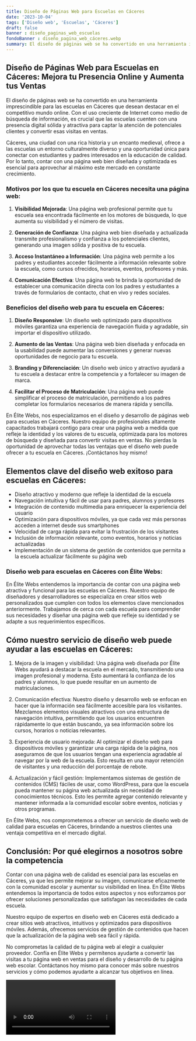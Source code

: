 ```yaml
---
title: Diseño de Páginas Web para Escuelas en Cáceres
date: '2023-10-04'
tags: ['Diseño web', 'Escuelas', 'Cáceres']
draft: false
banner : diseño_paginas_web_escuelas
fondoBanner : diseño_pagina_web_cáceres.webp
summary: El diseño de páginas web se ha convertido en una herramienta imprescindible para las escuelas en Cáceres que desean destacar en el competitivo mundo online. Con el uso creciente de Internet como medio de búsqueda de información, es crucial que las escuelas cuenten con una presencia digital sólida y atractiva para captar la atención de potenciales clientes y convertir esas visitas en ventas.
---
```


## Diseño de Páginas Web para Escuelas en Cáceres: Mejora tu Presencia Online y Aumenta tus Ventas

El diseño de páginas web se ha convertido en una herramienta imprescindible para las escuelas en Cáceres que desean destacar en el competitivo mundo online. Con el uso creciente de Internet como medio de búsqueda de información, es crucial que las escuelas cuenten con una presencia digital sólida y atractiva para captar la atención de potenciales clientes y convertir esas visitas en ventas.

Cáceres, una ciudad con una rica historia y un encanto medieval, ofrece a las escuelas un entorno culturalmente diverso y una oportunidad única para conectar con estudiantes y padres interesados en la educación de calidad. Por lo tanto, contar con una página web bien diseñada y optimizada es esencial para aprovechar al máximo este mercado en constante crecimiento.

### Motivos por los que tu escuela en Cáceres necesita una página web:

1. **Visibilidad Mejorada**: Una página web profesional permite que tu escuela sea encontrada fácilmente en los motores de búsqueda, lo que aumenta su visibilidad y el número de visitas.

2. **Generación de Confianza**: Una página web bien diseñada y actualizada transmite profesionalismo y confianza a los potenciales clientes, generando una imagen sólida y positiva de tu escuela.

3. **Acceso Instantáneo a Información**: Una página web permite a los padres y estudiantes acceder fácilmente a información relevante sobre la escuela, como cursos ofrecidos, horarios, eventos, profesores y más.

4. **Comunicación Efectiva**: Una página web te brinda la oportunidad de establecer una comunicación directa con los padres y estudiantes a través de formularios de contacto, chat en vivo y redes sociales.

### Beneficios del diseño web para tu escuela en Cáceres:

1. **Diseño Responsive**: Un diseño web optimizado para dispositivos móviles garantiza una experiencia de navegación fluida y agradable, sin importar el dispositivo utilizado.

2. **Aumento de las Ventas**: Una página web bien diseñada y enfocada en la usabilidad puede aumentar las conversiones y generar nuevas oportunidades de negocio para tu escuela.

3. **Branding y Diferenciación**: Un diseño web único y atractivo ayudará a tu escuela a destacar entre la competencia y a fortalecer su imagen de marca.

4. **Facilitar el Proceso de Matriculación**: Una página web puede simplificar el proceso de matriculación, permitiendo a los padres completar los formularios necesarios de manera rápida y sencilla.

En Élite Webs, nos especializamos en el diseño y desarrollo de páginas web para escuelas en Cáceres. Nuestro equipo de profesionales altamente capacitados trabajará contigo para crear una página web a medida que refleje la identidad y los valores de tu escuela, optimizada para los motores de búsqueda y diseñada para convertir visitas en ventas. No pierdas la oportunidad de aprovechar todas las ventajas que el diseño web puede ofrecer a tu escuela en Cáceres. ¡Contáctanos hoy mismo!

<GifSeo />

<Cta />

## Elementos clave del diseño web exitoso para escuelas en Cáceres:

- Diseño atractivo y moderno que refleje la identidad de la escuela
- Navegación intuitiva y fácil de usar para padres, alumnos y profesores
- Integración de contenido multimedia para enriquecer la experiencia del usuario
- Optimización para dispositivos móviles, ya que cada vez más personas acceden a internet desde sus smartphones
- Velocidad de carga rápida para evitar la frustración de los visitantes
- Inclusión de información relevante, como eventos, horarios y noticias actualizadas
- Implementación de un sistema de gestión de contenidos que permita a la escuela actualizar fácilmente su página web

### Diseño web para escuelas en Cáceres con Élite Webs:

En Élite Webs entendemos la importancia de contar con una página web atractiva y funcional para las escuelas en Cáceres. Nuestro equipo de diseñadores y desarrolladores se especializa en crear sitios web personalizados que cumplen con todos los elementos clave mencionados anteriormente. Trabajamos de cerca con cada escuela para comprender sus necesidades y diseñar una página web que refleje su identidad y se adapte a sus requerimientos específicos.

## Cómo nuestro servicio de diseño web puede ayudar a las escuelas en Cáceres:

1. Mejora de la imagen y visibilidad: Una página web diseñada por Élite Webs ayudará a destacar la escuela en el mercado, transmitiendo una imagen profesional y moderna. Esto aumentará la confianza de los padres y alumnos, lo que puede resultar en un aumento de matriculaciones.

2. Comunicación efectiva: Nuestro diseño y desarrollo web se enfocan en hacer que la información sea fácilmente accesible para los visitantes. Mezclamos elementos visuales atractivos con una estructura de navegación intuitiva, permitiendo que los usuarios encuentren rápidamente lo que están buscando, ya sea información sobre los cursos, horarios o noticias relevantes.

3. Experiencia de usuario mejorada: Al optimizar el diseño web para dispositivos móviles y garantizar una carga rápida de la página, nos aseguramos de que los usuarios tengan una experiencia agradable al navegar por la web de la escuela. Esto resulta en una mayor retención de visitantes y una reducción del porcentaje de rebote.

4. Actualización y fácil gestión: Implementamos sistemas de gestión de contenidos (CMS) fáciles de usar, como WordPress, para que la escuela pueda mantener su página web actualizada sin necesidad de conocimientos técnicos. Esto les permite agregar contenido relevante y mantener informada a la comunidad escolar sobre eventos, noticias y otros programas.

En Élite Webs, nos comprometemos a ofrecer un servicio de diseño web de calidad para escuelas en Cáceres, brindando a nuestros clientes una ventaja competitiva en el mercado digital.

## Conclusión: Por qué elegirnos a nosotros sobre la competencia

Contar con una página web de calidad es esencial para las escuelas en Cáceres, ya que les permite mejorar su imagen, comunicarse eficazmente con la comunidad escolar y aumentar su visibilidad en línea. En Élite Webs entendemos la importancia de todos estos aspectos y nos esforzamos por ofrecer soluciones personalizadas que satisfagan las necesidades de cada escuela.

Nuestro equipo de expertos en diseño web en Cáceres está dedicado a crear sitios web atractivos, intuitivos y optimizados para dispositivos móviles. Además, ofrecemos servicios de gestión de contenidos que hacen que la actualización de la página web sea fácil y rápida.

No comprometas la calidad de tu página web al elegir a cualquier proveedor. Confía en Élite Webs y permítenos ayudarte a convertir las visitas a tu página web en ventas para el diseño y desarrollo de tu página web escolar. Contáctanos hoy mismo para conocer más sobre nuestros servicios y cómo podemos ayudarte a alcanzar tus objetivos en línea.

<Video />

<CtaBot job='Escuelas' city='Cáceres'/>

<Gmaps query='Cáceres+españa+maps' />
